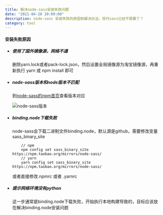 ```yaml
---
title: 解决node-sass安装失败问题
date: "2021-04-20 20:09:00"
description: node-sass 安装失败的原因和解决办法，现代sass已经不需要了？
category: tool
---
```


#### 安装失败原因

- ##### 使用了国外镜像源，网络不通

    删除yarn.lock或者pack-lock.json，然后设置全局镜像源为淘宝镜像源，再重新执行 yarn 或 npm install 即可

- ##### node-sass版本和node版本不匹配

    到[node-sass的npm首页](https://www.npmjs.com/package/node-sass)查看版本对应

    ![node-sass版本](/posts-img/node-sass-version.png)

- ##### binding.node下载失败

    node-sass会下载二进制文件binding.node，默认源是github，需要修改变量sass_binary_site
    
    ```
        // npm
        npm config set sass_binary_site https://npm.taobao.org/mirrors/node-sass/
        // yarn
        yarn config set sass_binary_site https://npm.taobao.org/mirrors/node-sass/
    ```
    或者直接修改.npmrc 或者 .yarnrc
    
- ##### 提示网络环境没有python
  
    这一步通常是binding.node下载失败，开始执行本地构建导致的，目标应该放在解决binding.node安装问题
